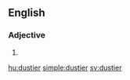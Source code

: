 ==English==

===Adjective===
{{head|en|adjective comparative form}}

# {{en-comparative of|dusty}}

[[hu:dustier]]
[[simple:dustier]]
[[sv:dustier]]